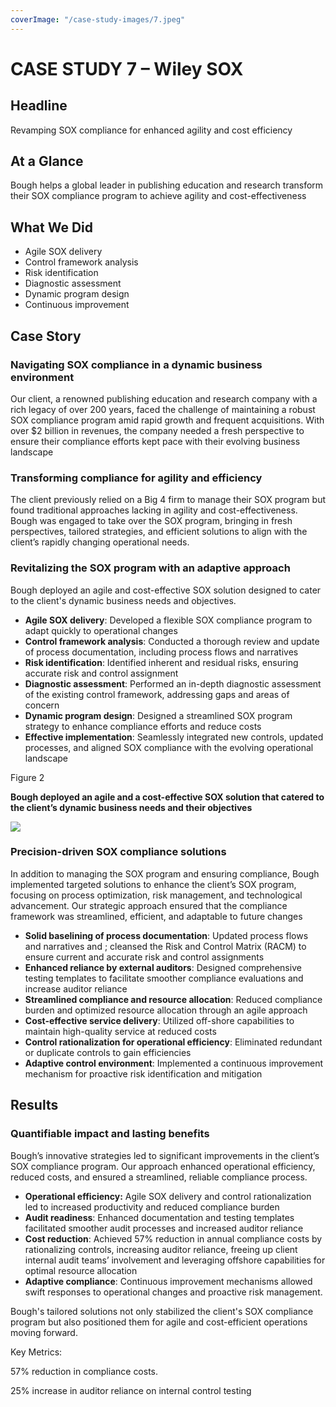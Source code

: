 ```yaml
---
coverImage: "/case-study-images/7.jpeg"
---
```

# **CASE STUDY 7 – Wiley SOX**

## Headline

Revamping SOX compliance for enhanced agility and cost efficiency

## At a Glance

Bough helps a global leader in publishing education and research transform their SOX compliance program to achieve agility and cost-effectiveness

## What We Did

* Agile SOX delivery
* Control framework analysis
* Risk identification
* Diagnostic assessment
* Dynamic program design
* Continuous improvement

## Case Story

### Navigating SOX compliance in a dynamic business environment

Our client, a renowned publishing education and research company with a rich legacy of over 200 years, faced the challenge of maintaining a robust SOX compliance program amid rapid growth and frequent acquisitions. With over $2 billion in revenues, the company needed a fresh perspective to ensure their compliance efforts kept pace with their evolving business landscape

### Transforming compliance for agility and efficiency

The client previously relied on a Big 4 firm to manage their SOX program but found traditional approaches lacking in agility and cost-effectiveness. Bough was engaged to take over the SOX program, bringing in fresh perspectives, tailored strategies, and efficient solutions to align with the client’s rapidly changing operational needs.

### Revitalizing the SOX program with an adaptive approach

Bough deployed an agile and cost-effective SOX solution designed to cater to the client's dynamic business needs and objectives.

* **Agile SOX delivery**: Developed a flexible SOX compliance program to adapt quickly to operational changes
* **Control framework analysis**: Conducted a thorough review and update of process documentation, including process flows and narratives
* **Risk identification**: Identified inherent and residual risks, ensuring accurate risk and control assignment
* **Diagnostic assessment**: Performed an in-depth diagnostic assessment of the existing control framework, addressing gaps and areas of concern
* **Dynamic program design**: Designed a streamlined SOX program strategy to enhance compliance efforts and reduce costs
* **Effective implementation**: Seamlessly integrated new controls, updated processes, and aligned SOX compliance with the evolving operational landscape

Figure 2

**Bough deployed an agile and a cost-effective SOX solution that catered to the client’s dynamic business needs and their objectives**

**![](/content/case-studies/images/CS7/0.jpg)**

### Precision-driven SOX compliance solutions

In addition to managing the SOX program and ensuring compliance, Bough implemented targeted solutions to enhance the client’s SOX program, focusing on process optimization, risk management, and technological advancement. Our strategic approach ensured that the compliance framework was streamlined, efficient, and adaptable to future changes

* **Solid baselining of process documentation**: Updated process flows and narratives and ; cleansed the Risk and Control Matrix (RACM) to ensure current and accurate risk and control assignments
* **Enhanced reliance by external auditors**: Designed comprehensive testing templates to facilitate smoother compliance evaluations and increase auditor reliance
* **Streamlined compliance and resource allocation**: Reduced compliance burden and optimized resource allocation through an agile approach
* **Cost-effective service delivery**: Utilized off-shore capabilities to maintain high-quality service at reduced costs
* **Control rationalization for operational efficiency**: Eliminated redundant or duplicate controls to gain efficiencies
* **Adaptive control environment**: Implemented a continuous improvement mechanism for proactive risk identification and mitigation

## Results

### Quantifiable impact and lasting benefits

Bough’s innovative strategies led to significant improvements in the client’s SOX compliance program. Our approach enhanced operational efficiency, reduced costs, and ensured a streamlined, reliable compliance process.

* **Operational efficiency:** Agile SOX delivery and control rationalization led to increased productivity and reduced compliance burden
* **Audit readiness**: Enhanced documentation and testing templates facilitated smoother audit processes and increased auditor reliance
* **Cost reduction**: Achieved 57% reduction in annual compliance costs by rationalizing controls, increasing auditor reliance, freeing up client internal audit teams’ involvement and leveraging offshore capabilities for optimal resource allocation
* **Adaptive compliance**: Continuous improvement mechanisms allowed swift responses to operational changes and proactive risk management.

Bough's tailored solutions not only stabilized the client's SOX compliance program but also positioned them for agile and cost-efficient operations moving forward.

Key Metrics:

57% reduction in compliance costs.

25% increase in auditor reliance on internal control testing
